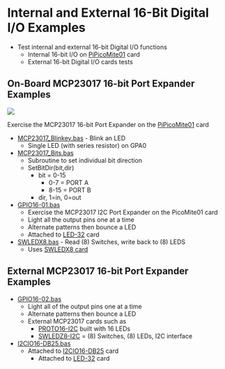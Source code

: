 = Internal and External 16-Bit Digital I/O Examples =

* Test internal and external 16-bit Digital I/O functions
** Internal 16-bit I/O on [http://land-boards.com/blwiki/index.php?title=PiPicoMite01 PiPicoMite01] card
** External 16-bit Digital I/O cards tests

== On-Board MCP23017 16-bit Port Expander Examples ==

<img src="http://land-boards.com/blwiki/images/1/15/PiPicoMite01_Rev2_P18315-720px.jpg"></img>

Exercise the MCP23017 16-bit Port Expander on the [http://land-boards.com/blwiki/index.php?title=PiPicoMite01 PiPicoMite01] card

* [https://github.com/land-boards/RasPiPico/blob/main/PicoMite_MMBASIC/PicoMite_VGA/Land%20Boards%20BASIC%20Programs/lbcards/GPIO16/MCP23017_Blinkey.bas MCP23017_Blinkey.bas] - Blink an LED
** Single LED (with series resistor) on GPA0
* [https://github.com/land-boards/RasPiPico/blob/main/PicoMite_MMBASIC/PicoMite_VGA/Land%20Boards%20BASIC%20Programs/lbcards/GPIO16/MCP23017_Bits.bas MCP23017_Bits.bas]
** Subroutine to set individual bit direction
** SetBitDir(bit,dir)
*** bit = 0-15
**** 0-7 = PORT A
**** 8-15 = PORT B
*** dir, 1=in, 0=out
* [https://github.com/land-boards/RasPiPico/blob/main/PicoMite_MMBASIC/PicoMite_VGA/Land%20Boards%20BASIC%20Programs/lbcards/GPIO16/GPIO16-01.bas GPIO16-01.bas]
** Exercise the MCP23017 I2C Port Expander on the PicoMite01 card
** Light all the output pins one at a time
** Alternate patterns then bounce a LED
** Attached to [http://land-boards.com/blwiki/index.php?title=LED-32 LED-32] card
* [https://github.com/land-boards/RasPiPico/blob/main/PicoMite_MMBASIC/PicoMite_VGA/Land%20Boards%20BASIC%20Programs/lbcards/GPIO16/SWLEDX8.bas SWLEDX8.bas] - Read (8) Switches, write back to (8) LEDS
** Uses [http://land-boards.com/blwiki/index.php?title=SWLEDX8 SWLEDX8 card]

== External MCP23017 16-bit Port Expander Examples ==

* [https://github.com/land-boards/RasPiPico/blob/main/PicoMite_MMBASIC/PicoMite_VGA/Land%20Boards%20BASIC%20Programs/lbcards/GPIO16/GPIO16-02.bas GPIO16-02.bas]
** Light all of the output pins one at a time
** Alternate patterns then bounce a LED
** External MCP23017 cards such as
*** [http://land-boards.com/blwiki/index.php?title=PROTO16-I2C PROTO16-I2C] built with 16 LEDs
*** [http://land-boards.com/blwiki/index.php?title=SWLEDX8-I2C SWLEDZ8-I2C] = (8) Switches, (8) LEDs, I2C interface
* [https://github.com/land-boards/RasPiPico/blob/main/PicoMite_MMBASIC/PicoMite_VGA/Land%20Boards%20BASIC%20Programs/lbcards/GPIO16/I2CIO16-DB25.bas I2CIO16-DB25.bas]
** Attached to [http://land-boards.com/blwiki/index.php?title=I2CIO16-DB25 I2CIO16-DB25] card
*** Attached to [http://land-boards.com/blwiki/index.php?title=LED-32 LED-32] card
